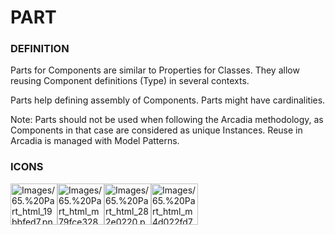             
= PART =
 
=== DEFINITION ===
 
Parts for Components are similar to Properties for Classes. They allow reusing Component definitions (Type) in several contexts.

 
Parts help defining assembly of Components. Parts might have cardinalities.

 
Note: Parts should not be used when following the Arcadia methodology, as Components in that case are considered as unique Instances. Reuse in Arcadia is managed with Model Patterns.

 
=== ICONS ===
 
[[Image:Images/65.%20Part_html_19bbfed7.png|75x66px]][[Image:Images/65.%20Part_html_m79fce328.png|75x66px]][[Image:Images/65.%20Part_html_282e0220.png|75x66px]][[Image:Images/65.%20Part_html_m4d022fd7.png|75x66px]]

 
<br>
<br>

 
<br>

   